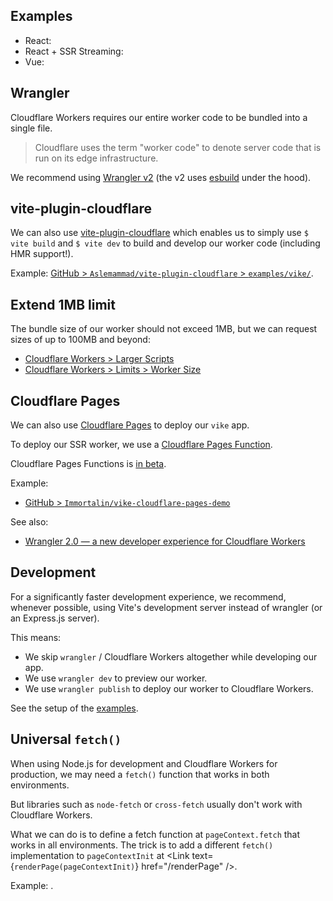 

## Examples

 - React: <RepoLink path='/examples/cloudflare-workers-react/' />
 - React + SSR Streaming: <RepoLink path='/examples/cloudflare-workers-react-full/' />
 - Vue: <RepoLink path='/examples/cloudflare-workers-vue/' />


## Wrangler

Cloudflare Workers requires our entire worker code to be bundled into a single file.

> Cloudflare uses the term "worker code" to denote server code that is run on its edge infrastructure.

We recommend using [Wrangler v2](https://github.com/cloudflare/wrangler2) (the v2 uses [esbuild](https://esbuild.github.io/) under the hood).


## vite-plugin-cloudflare

We can also use [vite-plugin-cloudflare](https://github.com/Aslemammad/vite-plugin-cloudflare) which enables us to simply use `$ vite build` and `$ vite dev` to build and develop our worker code (including HMR support!).

Example: [GitHub > `Aslemammad/vite-plugin-cloudflare` > `examples/vike/`](https://github.com/Aslemammad/vite-plugin-cloudflare/tree/main/examples/vike).


## Extend 1MB limit

The bundle size of our worker should not exceed 1MB, but we can request sizes of up to 100MB and beyond:
 - [Cloudflare Workers > Larger Scripts](https://www.cloudflare.com/larger-scripts-on-workers-early-access/)
 - [Cloudflare Workers > Limits > Worker Size](https://developers.cloudflare.com/workers/platform/limits/#worker-size)


## Cloudflare Pages

We can also use [Cloudflare Pages](https://developers.cloudflare.com/pages/) to deploy our `vike` app.

To deploy our SSR worker, we use a [Cloudflare Pages Function](https://developers.cloudflare.com/pages/platform/functions/).

<Warning>Cloudflare Pages Functions is [in beta](https://developers.cloudflare.com/pages/platform/functions/).</Warning>

Example:
 - [GitHub > `Immortalin/vike-cloudflare-pages-demo`](https://github.com/Immortalin/vike-cloudflare-pages-demo)

See also:
 - [Wrangler 2.0 — a new developer experience for Cloudflare Workers](https://blog.cloudflare.com/wrangler-v2-beta/)


## Development

For a significantly faster development experience, we recommend, whenever possible, using Vite's development server instead of wrangler (or an Express.js server).

This means:
 - We skip `wrangler` / Cloudflare Workers altogether while developing our app.
 - We use `wrangler dev` to preview our worker.
 - We use `wrangler publish` to deploy our worker to Cloudflare Workers.

See the setup of the [examples](#examples).


## Universal `fetch()`

When using Node.js for development and Cloudflare Workers for production, we may need a `fetch()` function that works in both environments.

But libraries such as `node-fetch` or `cross-fetch` usually don't work with Cloudflare Workers.

What we can do is to define a fetch function at `pageContext.fetch` that works in all environments.
The trick is to add a different `fetch()` implementation to `pageContextInit` at <Link text={<code>renderPage(pageContextInit)</code>} href="/renderPage" />.

Example: <RepoLink path='/examples/cloudflare-workers-react-full#universal-fetch' />.
